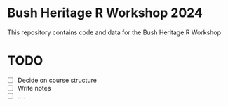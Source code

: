# Bush Heritage R Workshop 2024

This repository contains code and data for the Bush Heritage R Workshop

# TODO

- [ ] Decide on course structure
- [ ] Write notes
- [ ] ....